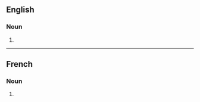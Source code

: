 ==English==

===Noun===
{{head|en|noun plural form}}

# {{plural of|babillard|lang=en}}

----

==French==

===Noun===
{{head|fr|noun plural form|g=m}}

# {{plural of|babillard|lang=fr}}